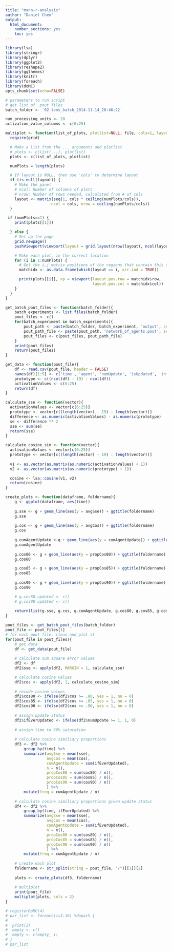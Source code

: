 ```yaml
---
title: "mann-r-analysis"
author: "Daniel Chen"
output:
  html_document:
    number_sections: yes
    toc: yes
---
```

```r
library(lsa)
library(stringr)
library(dplyr)
library(ggplot2)
library(reshape2)
library(ggthemes)
library(knitr)
library(foreach)
library(doMC)
opts_chunk$set(echo=FALSE)
```

```r
# parameters to run script
# get list of .pout files
batch_folder <- '02-lens_batch_2014-11-14_20:46:22'

num_processing_units <- 20
activation_value_columns <- c(6:25)

```


```r
multiplot <- function(list_of_plots, plotlist=NULL, file, cols=1, layout=NULL) {
  require(grid)

  # Make a list from the ... arguments and plotlist
  # plots <- c(list(...), plotlist)
  plots <- c(list_of_plots, plotlist)

  numPlots = length(plots)

  # If layout is NULL, then use 'cols' to determine layout
  if (is.null(layout)) {
    # Make the panel
    # ncol: Number of columns of plots
    # nrow: Number of rows needed, calculated from # of cols
    layout <- matrix(seq(1, cols * ceiling(numPlots/cols)),
                    ncol = cols, nrow = ceiling(numPlots/cols))
  }

 if (numPlots==1) {
    print(plots[[1]])

  } else {
    # Set up the page
    grid.newpage()
    pushViewport(viewport(layout = grid.layout(nrow(layout), ncol(layout))))

    # Make each plot, in the correct location
    for (i in 1:numPlots) {
      # Get the i,j matrix positions of the regions that contain this subplot
      matchidx <- as.data.frame(which(layout == i, arr.ind = TRUE))

      print(plots[[i]], vp = viewport(layout.pos.row = matchidx$row,
                                      layout.pos.col = matchidx$col))
    }
  }
}
```


```r
get_batch_pout_files <- function(batch_folder){
    batch_experiments <- list.files(batch_folder)
    pout_files <- c()
    for(batch_experiment in batch_experiments){
        pout_path <- paste(batch_folder, batch_experiment, 'output', sep = '/')
        pout_path_file <- paste(pout_path, 'network_of_agents.pout', sep = '/')
        pout_files <- c(pout_files, pout_path_file)
    }
    print(pout_files)
    return(pout_files)
}
```

```r
get_data <- function(pout_file){
    df <- read.csv(pout_file, header = FALSE)
    names(df)[1:5] <- c('time', 'agent', 'numUpdate', 'isUpdated', 'inflId')
    prototype <- c((ncol(df) - 19) : ncol(df))
    activationValues <- c(6:25)
    return(df)
}
```


```r
calculate_sse <- function(vector){
  activationValues <- vector[c(6:25)]
  prototype <- vector[c((length(vector) - 19) : length(vector))]
  difference <- as.numeric(activationValues) - as.numeric(prototype)
  se <- difference ** 2
  sse <- sum(se)
  return(sse)
}
```

```r
calculate_cosine_sim <- function(vector){
  activationValues <- vector[c(6:25)]
  prototype <- vector[c((length(vector) - 19) : length(vector))]
  
  v1 <- as.vector(as.matrix(as.numeric(activationValues) + 1))
  v2 <- as.vector(as.matrix(as.numeric(prototype) + 1))

  cosine <- lsa::cosine(v1, v2)
  return(cosine)
}
```

```r
create_plots <- function(dataframe, foldername){
    g <- ggplot(dataframe, aes(time))
    
    g.sse <- g + geom_line(aes(y = avgSse)) + ggtitle(foldername)
    g.sse
    
    g.cos <- g + geom_line(aes(y = avgCos)) + ggtitle(foldername)
    g.cos
    
    g.cumAgentUpdate <-g + geom_line(aes(y = cumAgentUpdate)) + ggtitle(foldername)
    g.cumAgentUpdate
    
    g.cos80 <- g + geom_line(aes(y = propCos80)) + ggtitle(foldername)
    g.cos80

    g.cos85 <- g + geom_line(aes(y = propCos85)) + ggtitle(foldername)
    g.cos85
    
    g.cos90 <- g + geom_line(aes(y = propCos90)) + ggtitle(foldername)
    g.cos90

    # g.cos80.updated <- c()
    # g.cos90.updated <- c()
    
    return(list(g.sse, g.cos, g.cumAgentUpdate, g.cos80, g.cos85, g.cos90))
}
```


```r
pout_files <- get_batch_pout_files(batch_folder)
pout_file <- pout_files[1]
# for each pout file, clean and plot it
for(pout_file in pout_files){
    # get data
    df <- get_data(pout_file)
    
    # calculate sum square error values
    df2 <- df
    df2$sse <- apply(df2, MARGIN = 1, calculate_sse)

    # calculate cosine values
    df2$cos <- apply(df2, 1, calculate_cosine_sim)
    
    # recode cosine values
    df2$cos80 <- ifelse(df2$cos >= .80, yes = 1, no = 0)
    df2$cos85 <- ifelse(df2$cos >= .85, yes = 1, no = 0)
    df2$cos90 <- ifelse(df2$cos >= .90, yes = 1, no = 0)
    
    # assign update status
    df2$ifEverUpdated <- ifelse(df2$numUpdate >= 1, 1, 0)
    
    # assign time to 90% saturation
    
    # calculate cosine similiary proportions
    df3 <- df2 %>%
        group_by(time) %>%
        summarize(avgSse = mean(sse),
                  avgCos = mean(cos),
                  cumAgentUpdate = sum(ifEverUpdated),
                  n = n(),
                  propCos80 = sum(cos80) / n(),
                  propCos85 = sum(cos85) / n(),
                  propCos90 = sum(cos90) / n()
                  ) %>%
        mutate(freq = cumAgentUpdate / n)
    
    # calculate cosine similiary proportions given update status
    df4 <- df2 %>%
        group_by(time, ifEverUpdated) %>%
        summarize(avgSse = mean(sse),
                  avgCos = mean(cos),
                  cumAgentUpdate = sum(ifEverUpdated),
                  n = n(),
                  propCos80 = sum(cos80) / n(),
                  propCos85 = sum(cos85) / n(),
                  propCos90 = sum(cos90) / n()
                  ) %>%
        mutate(freq = cumAgentUpdate / n)
    
    # create each plot
    foldername <- str_split(string = pout_file, "/")[[1]][2]
    
    plots <- create_plots(df3, foldername)
    
    # multiplot
    print(pout_file)
    multiplot(plots, cols = 2)
}
```


```r
# registerDoMC(4)
# par_list <- foreach(i=1:10) %dopar% {
# 
#  print(i)
#  empty <- c()
#  empty <- c(empty, i)
# }
# par_list
```

